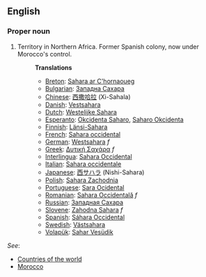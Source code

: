 ==English==
===Proper noun===

# Territory in Northern Africa. Former Spanish colony, now under Morocco's control.
#:'''Translations'''
#:*[[Breton]]: [[Sahara ar C'hornaoueg]]
#:*[[Bulgarian]]: [[Западна Сахара]]
#:*[[Chinese]]: [[西撒哈拉]] (Xi-Sahala)
#:*[[Danish]]: [[Vestsahara]]
#:*[[Dutch]]: [[Westelijke Sahara]]
#:*[[Esperanto]]: [[Okcidenta Saharo]], [[Saharo Okcidenta]]
#:*[[Finnish]]: [[Länsi-Sahara]]
#:*[[French]]: [[Sahara occidental]]
#:*[[German]]: [[Westsahara]] ''f''
#:*[[Greek]]: [[Δυτική Σαχάρα]] ''f''
#:*[[Interlingua]]: [[Sahara Occidental]]
#:*[[Italian]]: [[Sahara occidentale]]
#:*[[Japanese]]: [[西サハラ]] (Nishi-Sahara)
#:*[[Polish]]: [[Sahara Zachodnia]]
#:*[[Portuguese]]: [[Sara Ocidental]]
#:*[[Romanian]]: [[Sahara Occidentală]] ''f''
#:*[[Russian]]: [[Западная Сахара]]
#:*[[Slovene]]: [[Zahodna Sahara]] ''f''
#:*[[Spanish]]: [[Sáhara Occidental]]
#:*[[Swedish]]: [[Västsahara]]
#:*[[Volapük]]: [[Sahar Vesüdik]]

''See'': 
*[[Countries of the world]]
*[[Morocco]]